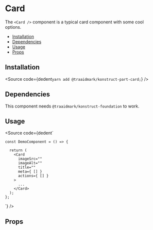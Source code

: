 
# Card

The `<Card />` component is a typical card component with some cool options.

- [Installation](#installation)
- [Dependencies](#dependencies)
- [Usage](#usage)
- [Props](#props)

## Installation

<Source
  code={dedent`
    yarn add @traaidmark/konstruct-part-card;
  `}
/>

## Dependencies

This component needs `@traaidmark/konstruct-foundation` to work.

## Usage

<Source
  code={dedent`
    
    const DemoComponent = () => {
      
      return (
        <Card
          imageSrc=""
          imageAlt=""
          title=""
          meta={ [] }
          actions={ [] }
        >
          ...
        </Card>
      );
    };
  `}
/>

## Props

<ArgsTable />


